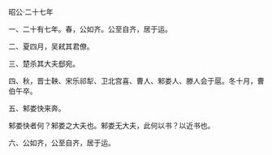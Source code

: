 

昭公·二十七年

一、二十有七年。春，公如齐。公至自齐，居于运。

二、夏四月，吴弒其君僚。

三、楚杀其大夫郄宛。

四、秋，晋士鞅、宋乐祁犁、卫北宫喜、曹人、邾娄人、滕人会于扈。冬十月，曹伯午卒。

五、邾娄快来奔。

邾娄快者何？邾娄之大夫也。邾娄无大夫，此何以书？以近书也。

六、公如齐，公至自齐，居于运。

